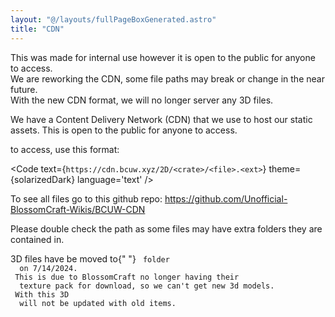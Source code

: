 ```yaml
---
layout: "@/layouts/fullPageBoxGenerated.astro"
title: "CDN"
---
```



<Aside type='note' title='Note' bottomRounded={false}>
  This was made for internal use however it is open to the public for anyone to
  access.
</Aside>
<Aside type='danger' title='Warning' topRounded={false}>
  We are reworking the CDN, some file paths may break or change in the near
  future.
  <br />
  With the new CDN format, we will no longer server any 3D files.
</Aside>

We have a Content Delivery Network (CDN) that we use to host our static assets. This is open to the public for anyone to access.

to access, use this format:

<Code
  text={`https://cdn.bcuw.xyz/2D/<crate>/<file>.<ext>`}
  theme={solarizedDark}
  language='text'
/>

To see all files go to this github repo: https://github.com/Unofficial-BlossomCraft-Wikis/BCUW-CDN

Please double check the path as some files may have extra folders they are contained in.

<Aside type='caution' title='Caution'>
  3D files have be moved to{" "}
  <Code text={`/deprecated/3D/`} theme={solarizedDark} language='text' /> folder
  on 7/14/2024. <br /> This is due to BlossomCraft no longer having their
  texture pack for download, so we can't get new 3d models. <br /> With this 3D
  will not be updated with old items.
</Aside>
